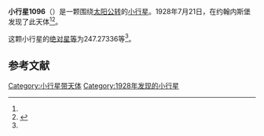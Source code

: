 {{Infobox planet
| bgcolour = #FFFFC0
| name = 1096 Reunerta
| symbol = 
| image = 
| caption = 
| discovery = yes
| discovery_ref = 
| discoverer = {{link-en|哈利·爱德华·胡兹|Harry Edwin Wood}}
| discovery_site = [[约翰内斯堡|约翰内斯堡]] 
| discovered = 1928年7月21日
| designations = yes
| mp_name = 
| named_after = 
| alt_names = 
| mp_category = [[主带小行星|主带小行星]]
| orbit_ref = <ref name="a">[http://ssd.jpl.nasa.gov/sbdb.cgi?sstr=1096 1096 Reunerta] {{Wayback|url=http://ssd.jpl.nasa.gov/sbdb.cgi?sstr=1096 |date=20140815064517 }}，小行星數據庫瀏覽器（JPL Small-Body Database Browser）－[[美国国家航空航天局|美国国家航空航天局]]喷气推进实验室</ref>
| epoch = 2456400.5 (2013年4月18日更新)
| aphelion = {{convert|3.0994805|AU|km|3|abbr=on|lk=out}}
| perihelion = {{convert|2.1036729|AU|km|3|abbr=on}}
| semimajor = {{convert|2.6015767|AU|km|3|abbr=on}}
| eccentricity = 0.1913854
| period = 1532.68665 [[日|日]]<br />4.2[[儒略年|儒略年]]
| avg_speed = 
| inclination = 9.48641
| asc_node = 81.47591
| mean_anomaly = 
| arg_peri = 247.27336
| satellites = 
| physical_characteristics = yes
| dimensions = 
| mass = 
| density = 
| surface_grav = 
| escape_velocity = 
| sidereal_day = 
| axial_tilt = 
| pole_ecliptic_lat = 
| pole_ecliptic_lon = 
| albedo = 
| temperatures= 
| temp_name1 = 
| mean_temp_1 = 
| max_temp_1 = 
| temp_name2 = 
| max_temp_2 = 
| spectral_type = 
| abs_magnitude = 247.27336
}}

'''小行星1096'''（{{lang-en|1096 Reunerta}}）是一颗围绕[[太阳|太阳]][[公转|公转]]的[[小行星|小行星]]。1928年7月21日，{{link-en|哈利·爱德华·胡兹|Harry Edwin Wood}}在约翰内斯堡发现了此天体<ref name="a" /><ref>{{cite news|title=小行星列表|url=http://cfa-www.harvard.edu/iau/lists/NumberedMPs.txt|accessdate=2013-07-08|newspaper=哈佛大学|archive-date=2008-05-17|archive-url=https://web.archive.org/web/20080517010638/http://cfa-www.harvard.edu/iau/lists/NumberedMPs.txt|dead-url=no}}</ref>。

这颗小行星的[[绝对星等|绝对星等]]为247.27336等<ref name="a" />。

==参考文献==
{{reflist}}
{{Minor Planet Number|[[小行星1095|小行星1095]]|[[小行星1097|小行星1097]]}}

{{小天体}}

[[Category:小行星带天体|Category:小行星带天体]]
[[Category:1928年发现的小行星|Category:1928年发现的小行星]]

{{asteroid-stub}}